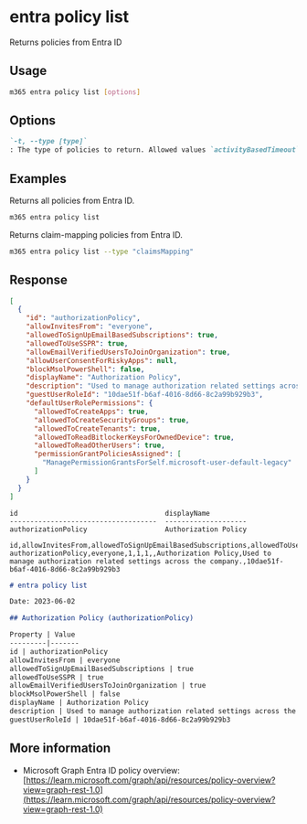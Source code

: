
# entra policy list

Returns policies from Entra ID

## Usage

```sh
m365 entra policy list [options]
```

## Options

```md definition-list
`-t, --type [type]`
: The type of policies to return. Allowed values `activityBasedTimeout`, `adminConsentRequest`, `appManagement`, `authenticationFlows`, `authenticationMethods`, `authenticationStrength`, `authorization`, `claimsMapping`, `conditionalAccess`, `crossTenantAccess`, `defaultAppManagement`, `deviceRegistration`, `featureRolloutPolicy`, `homeRealmDiscovery`, `identitySecurityDefaultsEnforcement`, `permissionGrant`, `roleManagement`, `tokenIssuance`, `tokenLifetime`. If omitted, all policies are returned.
```

<Global />

## Examples

Returns all policies from Entra ID.

```sh
m365 entra policy list
```

Returns claim-mapping policies from Entra ID.

```sh
m365 entra policy list --type "claimsMapping"
```

## Response

<Tabs>
  <TabItem value="JSON">

  ```json
  [
    {
      "id": "authorizationPolicy",
      "allowInvitesFrom": "everyone",
      "allowedToSignUpEmailBasedSubscriptions": true,
      "allowedToUseSSPR": true,
      "allowEmailVerifiedUsersToJoinOrganization": true,
      "allowUserConsentForRiskyApps": null,
      "blockMsolPowerShell": false,
      "displayName": "Authorization Policy",
      "description": "Used to manage authorization related settings across the company.",
      "guestUserRoleId": "10dae51f-b6af-4016-8d66-8c2a99b929b3",
      "defaultUserRolePermissions": {
        "allowedToCreateApps": true,
        "allowedToCreateSecurityGroups": true,
        "allowedToCreateTenants": true,
        "allowedToReadBitlockerKeysForOwnedDevice": true,
        "allowedToReadOtherUsers": true,
        "permissionGrantPoliciesAssigned": [
          "ManagePermissionGrantsForSelf.microsoft-user-default-legacy"
        ]
      }
    }
  ]
  ```

  </TabItem>
  <TabItem value="Text">

  ```text
  id                                    displayName
  ------------------------------------  --------------------
  authorizationPolicy                   Authorization Policy
  ```

  </TabItem>
  <TabItem value="CSV">

  ```csv
  id,allowInvitesFrom,allowedToSignUpEmailBasedSubscriptions,allowedToUseSSPR,allowEmailVerifiedUsersToJoinOrganization,blockMsolPowerShell,displayName,description,guestUserRoleId
  authorizationPolicy,everyone,1,1,1,,Authorization Policy,Used to manage authorization related settings across the company.,10dae51f-b6af-4016-8d66-8c2a99b929b3
  ```

  </TabItem>
  <TabItem value="Markdown">

  ```md
  # entra policy list

  Date: 2023-06-02

  ## Authorization Policy (authorizationPolicy)

  Property | Value
  ---------|-------
  id | authorizationPolicy
  allowInvitesFrom | everyone
  allowedToSignUpEmailBasedSubscriptions | true
  allowedToUseSSPR | true
  allowEmailVerifiedUsersToJoinOrganization | true
  blockMsolPowerShell | false
  displayName | Authorization Policy
  description | Used to manage authorization related settings across the company.
  guestUserRoleId | 10dae51f-b6af-4016-8d66-8c2a99b929b3
  ```

  </TabItem>
</Tabs>

## More information

- Microsoft Graph Entra ID policy overview: [https://learn.microsoft.com/graph/api/resources/policy-overview?view=graph-rest-1.0](https://learn.microsoft.com/graph/api/resources/policy-overview?view=graph-rest-1.0)
